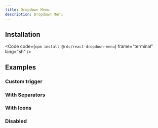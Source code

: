 ```yaml
---
title: Dropdown Menu
description: Dropdown Menu
---
```




<CodePreview code={defaultsrc} lang="tsx">
    <Default client:load/>
</CodePreview>

## Installation

<Code code={`npm install @rds/react-dropdown-menu`} frame="terminal" lang="sh" />

## Examples

### Custom trigger

<CodePreview code={customTriggerSrc} lang="tsx">
    <CustomTrigger client:load/>
</CodePreview>

### With Separators

<CodePreview code={withSeparatorsSrc} lang="tsx">
    <WithSeparators client:load/>
</CodePreview>

### With Icons

<CodePreview code={withIconsSrc} lang="tsx">
    <WithIcons client:load/>
</CodePreview>

### Disabled

<CodePreview code={disabledSrc} lang="tsx">
    <Disabled client:load/>
</CodePreview>